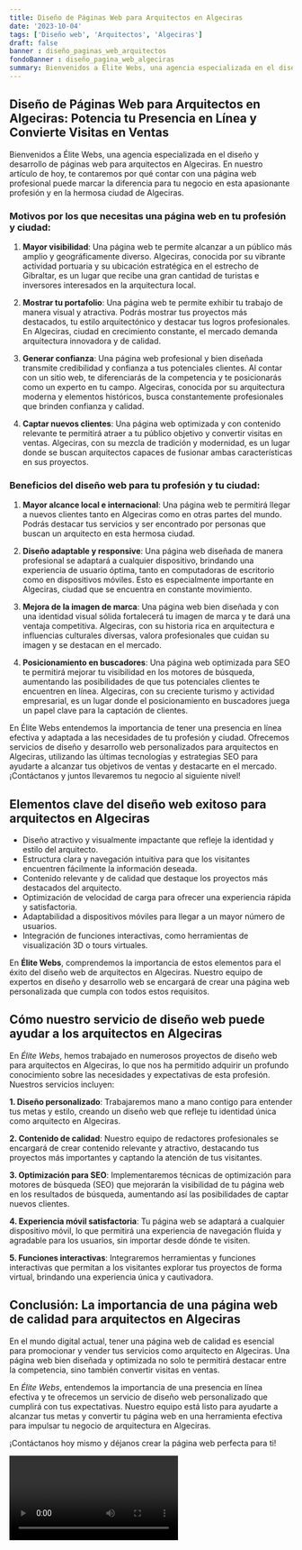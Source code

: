 ```yaml
---
title: Diseño de Páginas Web para Arquitectos en Algeciras
date: '2023-10-04'
tags: ['Diseño web', 'Arquitectos', 'Algeciras']
draft: false
banner : diseño_paginas_web_arquitectos
fondoBanner : diseño_pagina_web_algeciras
summary: Bienvenidos a Élite Webs, una agencia especializada en el diseño y desarrollo de páginas web para arquitectos en Algeciras. En nuestro artículo de hoy, te contaremos por qué contar con una página web profesional puede marcar la diferencia para tu negocio en esta apasionante profesión y en la hermosa ciudad de Algeciras.
---
```


## Diseño de Páginas Web para Arquitectos en Algeciras: Potencia tu Presencia en Línea y Convierte Visitas en Ventas

Bienvenidos a Élite Webs, una agencia especializada en el diseño y desarrollo de páginas web para arquitectos en Algeciras. En nuestro artículo de hoy, te contaremos por qué contar con una página web profesional puede marcar la diferencia para tu negocio en esta apasionante profesión y en la hermosa ciudad de Algeciras.

### Motivos por los que necesitas una página web en tu profesión y ciudad:

1. **Mayor visibilidad**: Una página web te permite alcanzar a un público más amplio y geográficamente diverso. Algeciras, conocida por su vibrante actividad portuaria y su ubicación estratégica en el estrecho de Gibraltar, es un lugar que recibe una gran cantidad de turistas e inversores interesados en la arquitectura local.

2. **Mostrar tu portafolio**: Una página web te permite exhibir tu trabajo de manera visual y atractiva. Podrás mostrar tus proyectos más destacados, tu estilo arquitectónico y destacar tus logros profesionales. En Algeciras, ciudad en crecimiento constante, el mercado demanda arquitectura innovadora y de calidad.

3. **Generar confianza**: Una página web profesional y bien diseñada transmite credibilidad y confianza a tus potenciales clientes. Al contar con un sitio web, te diferenciarás de la competencia y te posicionarás como un experto en tu campo. Algeciras, conocida por su arquitectura moderna y elementos históricos, busca constantemente profesionales que brinden confianza y calidad.

4. **Captar nuevos clientes**: Una página web optimizada y con contenido relevante te permitirá atraer a tu público objetivo y convertir visitas en ventas. Algeciras, con su mezcla de tradición y modernidad, es un lugar donde se buscan arquitectos capaces de fusionar ambas características en sus proyectos.

### Beneficios del diseño web para tu profesión y tu ciudad:

1. **Mayor alcance local e internacional**: Una página web te permitirá llegar a nuevos clientes tanto en Algeciras como en otras partes del mundo. Podrás destacar tus servicios y ser encontrado por personas que buscan un arquitecto en esta hermosa ciudad.

2. **Diseño adaptable y responsive**: Una página web diseñada de manera profesional se adaptará a cualquier dispositivo, brindando una experiencia de usuario óptima, tanto en computadoras de escritorio como en dispositivos móviles. Esto es especialmente importante en Algeciras, ciudad que se encuentra en constante movimiento.

3. **Mejora de la imagen de marca**: Una página web bien diseñada y con una identidad visual sólida fortalecerá tu imagen de marca y te dará una ventaja competitiva. Algeciras, con su historia rica en arquitectura e influencias culturales diversas, valora profesionales que cuidan su imagen y se destacan en el mercado.

4. **Posicionamiento en buscadores**: Una página web optimizada para SEO te permitirá mejorar tu visibilidad en los motores de búsqueda, aumentando las posibilidades de que tus potenciales clientes te encuentren en línea. Algeciras, con su creciente turismo y actividad empresarial, es un lugar donde el posicionamiento en buscadores juega un papel clave para la captación de clientes.

En Élite Webs entendemos la importancia de tener una presencia en línea efectiva y adaptada a las necesidades de tu profesión y ciudad. Ofrecemos servicios de diseño y desarrollo web personalizados para arquitectos en Algeciras, utilizando las últimas tecnologías y estrategias SEO para ayudarte a alcanzar tus objetivos de ventas y destacarte en el mercado. ¡Contáctanos y juntos llevaremos tu negocio al siguiente nivel!

<GifSeo />

<Cta />

## Elementos clave del diseño web exitoso para arquitectos en Algeciras

- Diseño atractivo y visualmente impactante que refleje la identidad y estilo del arquitecto.
- Estructura clara y navegación intuitiva para que los visitantes encuentren fácilmente la información deseada.
- Contenido relevante y de calidad que destaque los proyectos más destacados del arquitecto.
- Optimización de velocidad de carga para ofrecer una experiencia rápida y satisfactoria.
- Adaptabilidad a dispositivos móviles para llegar a un mayor número de usuarios.
- Integración de funciones interactivas, como herramientas de visualización 3D o tours virtuales.

En **Élite Webs**, comprendemos la importancia de estos elementos para el éxito del diseño web de arquitectos en Algeciras. Nuestro equipo de expertos en diseño y desarrollo web se encargará de crear una página web personalizada que cumpla con todos estos requisitos.

## Cómo nuestro servicio de diseño web puede ayudar a los arquitectos en Algeciras

En *Élite Webs*, hemos trabajado en numerosos proyectos de diseño web para arquitectos en Algeciras, lo que nos ha permitido adquirir un profundo conocimiento sobre las necesidades y expectativas de esta profesión. Nuestros servicios incluyen:

**1. Diseño personalizado**: Trabajaremos mano a mano contigo para entender tus metas y estilo, creando un diseño web que refleje tu identidad única como arquitecto en Algeciras.

**2. Contenido de calidad**: Nuestro equipo de redactores profesionales se encargará de crear contenido relevante y atractivo, destacando tus proyectos más importantes y captando la atención de tus visitantes.

**3. Optimización para SEO**: Implementaremos técnicas de optimización para motores de búsqueda (SEO) que mejorarán la visibilidad de tu página web en los resultados de búsqueda, aumentando así las posibilidades de captar nuevos clientes.

**4. Experiencia móvil satisfactoria**: Tu página web se adaptará a cualquier dispositivo móvil, lo que permitirá una experiencia de navegación fluida y agradable para los usuarios, sin importar desde dónde te visiten.

**5. Funciones interactivas**: Integraremos herramientas y funciones interactivas que permitan a los visitantes explorar tus proyectos de forma virtual, brindando una experiencia única y cautivadora.

## Conclusión: La importancia de una página web de calidad para arquitectos en Algeciras

En el mundo digital actual, tener una página web de calidad es esencial para promocionar y vender tus servicios como arquitecto en Algeciras. Una página web bien diseñada y optimizada no solo te permitirá destacar entre la competencia, sino también convertir visitas en ventas.

En *Élite Webs*, entendemos la importancia de una presencia en línea efectiva y te ofrecemos un servicio de diseño web personalizado que cumplirá con tus expectativas. Nuestro equipo está listo para ayudarte a alcanzar tus metas y convertir tu página web en una herramienta efectiva para impulsar tu negocio de arquitectura en Algeciras.

¡Contáctanos hoy mismo y déjanos crear la página web perfecta para ti!

<Video />

<CtaBot job='Arquitectos' city='Algeciras'/>

<Gmaps query='Algeciras+españa+maps' />